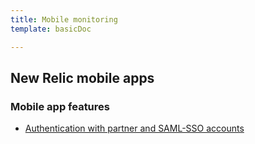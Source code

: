 ```yaml
---
title: Mobile monitoring
template: basicDoc

---
```


## New Relic mobile apps

### Mobile app features

* [Authentication with partner and SAML-SSO accounts](/docs/mobile-monitoring/new-relic-mobile-apps/mobile-app-features/authentication-partner-saml-sso-accounts)
